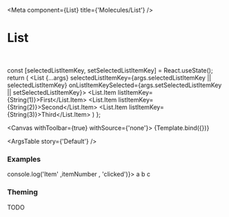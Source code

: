 

<Meta
  component={List}
  title={'Molecules/List'}
/>

# List

<br/>

  const [selectedListItemKey, setSelectedListItemKey] = React.useState();
  return (
    <List {...args} selectedListItemKey={args.selectedListItemKey || selectedListItemKey} onListItemKeySelected={args.setSelectedListItemKey || setSelectedListItemKey}>
      <List.Item listItemKey={String(1)}>First</List.Item>
      <List.Item listItemKey={String(2)}>Second</List.Item>
      <List.Item listItemKey={String(3)}>Third</List.Item>
    </List>
  )
};

<Canvas withToolbar={true} withSource={'none'}>
  <Story name='Default' args={{}}>
    {Template.bind({})}
  </Story>
</Canvas>

<ArgsTable story={'Default'} />

### Examples

<Canvas>
  <Story name='Simple List' args={{}}>
    <List onListItemKeySelected={(itemNumber) => console.log('Item' ,itemNumber , 'clicked')}>
      <List.Item itemKey={1}>a</List.Item>
      <List.Item itemKey={2}>b</List.Item>
      <List.Item itemKey={3}>c</List.Item>
    </List>
  </Story>
</Canvas>

### Theming

TODO